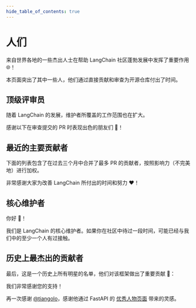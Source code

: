 ```yaml
---
hide_table_of_contents: true
---
```



# 人们

来自世界各地的一些杰出人士在帮助 LangChain 社区蓬勃发展中发挥了重要作用 🌐！

本页面突出了其中一些人，他们通过直接贡献和审查为开源仓库付出了时间。

## 顶级评审员

随着 LangChain 的发展，维护者所覆盖的工作范围也在扩大。

感谢以下在审查提交的 PR 时表现出色的朋友们 🙏！

<People type="top_reviewers"></People>

## 最近的主要贡献者

下面的列表包含了在过去三个月中合并了最多 PR 的贡献者，按照影响力（不完美地）进行加权。

非常感谢大家为改善 LangChain 所付出的时间和努力 ❤️！

<People type="top_recent_contributors" count="20"></People>

## 核心维护者

你好 👋！

我们是 LangChain 的核心维护者。如果你在社区中待过一段时间，可能已经与我们中的至少一个人有过接触。

<People type="maintainers"></People>

## 历史上最杰出的贡献者

最后，这是一个历史上所有明星的名单，他们对该框架做出了重要贡献 🌟：

<People type="top_contributors"></People>

我们非常感谢您的支持！

再一次感谢 [@tiangolo](https://github.com/tiangolo)，感谢他通过 FastAPI 的 [优秀人物页面](https://fastapi.tiangolo.com/fastapi-people) 带来的灵感。